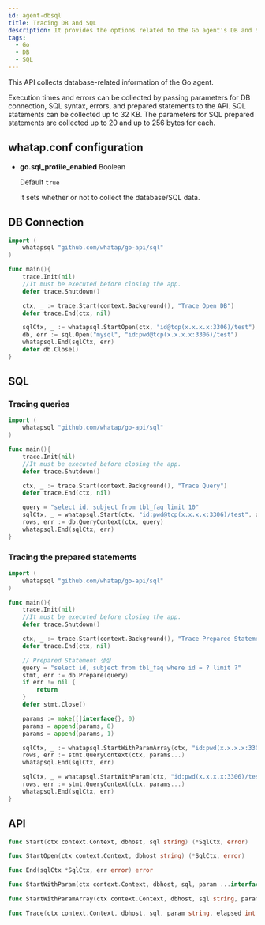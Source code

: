 ```yaml
---
id: agent-dbsql
title: Tracing DB and SQL
description: It provides the options related to the Go agent's DB and SQL.
tags:
  - Go
  - DB
  - SQL
---
```


This API collects database-related information of the Go agent.

Execution times and errors can be collected by passing parameters for DB connection, SQL syntax, errors, and prepared statements to the API. SQL statements can be collected up to 32 KB. The parameters for SQL prepared statements are collected up to 20 and up to 256 bytes for each.

## whatap.conf configuration

-   **go.sql_profile_enabled** <span class='type'>Boolean</span>

    Default `true`

    It sets whether or not to collect the database/SQL data.

## DB Connection

```go title='GO'
import (
    whatapsql "github.com/whatap/go-api/sql"
)

func main(){
    trace.Init(nil)
    //It must be executed before closing the app.
    defer trace.Shutdown()

    ctx, _ := trace.Start(context.Background(), "Trace Open DB")
    defer trace.End(ctx, nil)

    sqlCtx, _ := whatapsql.StartOpen(ctx, "id@tcp(x.x.x.x:3306)/test")
    db, err := sql.Open("mysql", "id:pwd@tcp(x.x.x.x:3306)/test")
    whatapsql.End(sqlCtx, err)
    defer db.Close()
}
```

## SQL

### Tracing queries

```go title='GO'
import (
    whatapsql "github.com/whatap/go-api/sql"
)

func main(){
    trace.Init(nil)
    //It must be executed before closing the app.
    defer trace.Shutdown()

    ctx, _ := trace.Start(context.Background(), "Trace Query")
    defer trace.End(ctx, nil)

    query = "select id, subject from tbl_faq limit 10"
    sqlCtx, _ = whatapsql.Start(ctx, "id:pwd@tcp(x.x.x.x:3306)/test", query)
    rows, err := db.QueryContext(ctx, query)
    whatapsql.End(sqlCtx, err)
}
```

### Tracing the prepared statements

```go title='GO'
import (
    whatapsql "github.com/whatap/go-api/sql"
)

func main(){
    trace.Init(nil)
    //It must be executed before closing the app.
    defer trace.Shutdown()

    ctx, _ := trace.Start(context.Background(), "Trace Prepared Statement")
    defer trace.End(ctx, nil)

    // Prepared Statement 생성
    query = "select id, subject from tbl_faq where id = ? limit ?"
    stmt, err := db.Prepare(query)
    if err != nil {
    	return
    }
    defer stmt.Close()

    params := make([]interface{}, 0)
    params = append(params, 8)
    params = append(params, 1)

    sqlCtx, _ := whatapsql.StartWithParamArray(ctx, "id:pwd(x.x.x.x:3306)/test", query, params)
    rows, err := stmt.QueryContext(ctx, params...)
    whatapsql.End(sqlCtx, err)

    sqlCtx, _ = whatapsql.StartWithParam(ctx, "id:pwd(x.x.x.x:3306)/test", query, params...)
    rows, err := stmt.QueryContext(ctx, params...)
    whatapsql.End(sqlCtx, err)
}
```

## API

```go title='GO'
func Start(ctx context.Context, dbhost, sql string) (*SqlCtx, error)

func StartOpen(ctx context.Context, dbhost string) (*SqlCtx, error)

func End(sqlCtx *SqlCtx, err error) error

func StartWithParam(ctx context.Context, dbhost, sql, param ...interface{}) (*SqlCtx, error)

func StartWithParamArray(ctx context.Context, dbhost, sql string, param []interface{}) (*SqlCtx, error)

func Trace(ctx context.Context, dbhost, sql, param string, elapsed int, err error) error
```
